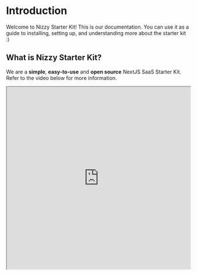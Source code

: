 # Introduction
 
Welcome to Nizzy Starter Kit! This is our documentation. You can use it as a guide to installing, setting up, and understanding more about the starter kit  :)

## What is Nizzy Starter Kit?

We are a **simple**, **easy-to-use** and **open source** NextJS SaaS Starter Kit. Refer to the video below for more information. 

<iframe
    src="https://www.youtube.com/embed/Q6jDdtbkMIU?si=4ETmSGW-x6eTBby6"
    width="100%"
    height="500px"
    title="SWR-States"
  />


